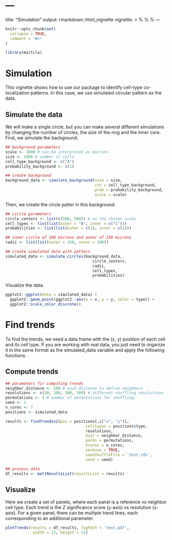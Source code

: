 # ---
title: "Simulation"
output: rmarkdown::html_vignette
vignette: >
  %\VignetteIndexEntry{circle_simulation}
  %\VignetteEngine{knitr::rmarkdown}
  %\VignetteEncoding{UTF-8}
---

```r
knitr::opts_chunk$set(
  collapse = TRUE,
  comment = "#>"
)
```

```r
library(msctcla)
```

# Simulation

This vignette shows how to use our package to identify cell-type co-localization patterns. In this case, we use simulated circular pattern as the data.

## Simulate the data

We will make a single circle, but you can make several different simulations by changing the number of circles, the size of the ring and the inner core. First, we simulate the background.

```r
## background parameters
scale <- 1000 # can be interpreted as microns
size <- 1000 # number of cells
cell_type_background <- c("A")
probability_background <- c(1)

## create background
background_data <- simulate_background(size = size, 
                                       cts = cell_type_background, 
                                       prob = probability_background,
                                       scale = scale)
```

Then, we create the circle patter in this background.

```r
## circle parameters
circle_centers <- list(c(500, 500)) # on the chosen scale
cell_types <- list(list(outer = "B", inner = c("C")))
probabilities <- list(list(outer = c(1), inner = c(1)))

## inner circle of 100 microns and outer of 150 microns
radii <- list(list(outer = 150, inner = 100))

## create simulated data with pattern
simulated_data <- simulate_circles(background_data,
                                      circle_centers, 
                                      radii, 
                                      cell_types, 
                                      probabilities)
```

Visualize the data.

```r
ggplot2::ggplot(data = simulated_data) +
  ggplot2::geom_point(ggplot2::aes(x = x, y = y, color = type)) +
  ggplot2::scale_color_discrete() 
```

# Find trends

To find the trends, we need a data frame with the (x, y) position of each cell and its cell type. If you are working with real data, you just need to organize it in the same format as the simulated_data variable and apply the following functions.

## Compute trends

```r
## parameters fir computing trends
neighbor_distance <- 100 # each distance to define neighbors
resolutions <- c(50, 100, 200, 300) # different shuffling resolutions
permutations <- 1 # number of permutations for shuffling;
seed <- 1
n_cores <- 7 
positions <- simulated_data

results <- findTrendsv2(pos = positions[,c("x", "y")],
                                   celltypes = positions$type,
                                   resolutions,
                                   dist = neighbor_distance,
                                   perms = permutations,
                                   ncores = n_cores,
                                   verbose = TRUE,
                                   saveShuffleFile = 'test.rds',
                                   seed = seed)

## process data
df_results <- meltResultsList(resultsList = results)
```

## Visualize

Here we create a set of panels, where each panel is a reference vs neighbor cell type.
Each trend is the Z significance score (y-axis) vs resolution (x-axis).
For a given panel, there can be multiple trend lines, each corresponding to an additional parameter.

```r
plotTrends(results = df_results, figPath = 'test.pdf',
            width = 12, height = 12)
```
